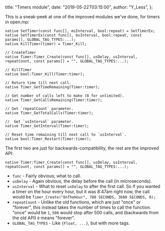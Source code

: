   title: "Timers module",
  date: "2019-05-22T03:15:00",
  author: "Y_Less",
};

This is a sneak-peek at one of the improved modules we've done, for timers in open.mp:

```pawn
native SetTimer(const func[], msInterval, bool:repeat) = SetTimerEx;
native SetTimerEx(const func[], msInterval, bool:repeat, const params[], GLOBAL_TAG_TYPES:...);
native KillTimer(timer) = Timer_Kill;

// CreateTimer
native Timer:Timer_Create(const func[], usDelay, usInterval, repeatCount, const params[] = "", GLOBAL_TAG_TYPES:...);

// KillTimer
native bool:Timer_Kill(Timer:timer);

// Return time till next call.
native Timer_GetTimeRemaining(Timer:timer);

// Get number of calls left to make (0 for unlimited).
native Timer_GetCallsRemaining(Timer:timer);

// Get `repeatCount` parameter.
native Timer_GetTotalCalls(Timer:timer);

//  Get `usInterval` parameter.
native Timer_GetInterval(Timer:timer);

// Reset time remaining till next call to `usInterval`.
native bool:Timer_Restart(Timer:timer);
```

The first two are just for backwards-compatibility, the rest are the improved API:

```pawn
native Timer:Timer_Create(const func[], usDelay, usInterval, repeatCount, const params[] = "", GLOBAL_TAG_TYPES:...);
```

- `func` - Fairly obvious; what to call.
- `usDelay` - Again obvious, the delay before the call (in microseconds).
- `usInterval` - What to reset `usDelay` to after the first call. So if you wanted a timer on the
  hour every hour, but it was 8:47am right now, the call would be
  `Timer_Create("OnTheHour", 780 SECONDS, 3600 SECONDS, 0);`
- `repeatCount` - Unlike the old functions, which are just "once" or "forever", this instead takes
  the number of times to call the function. "once" would be `1`, `500` would stop after 500 calls,
  and (backwards from the old API) `0` means "forever".
- `GLOBAL_TAG_TYPES` - Like `{Float, ...}`, but with more tags.
